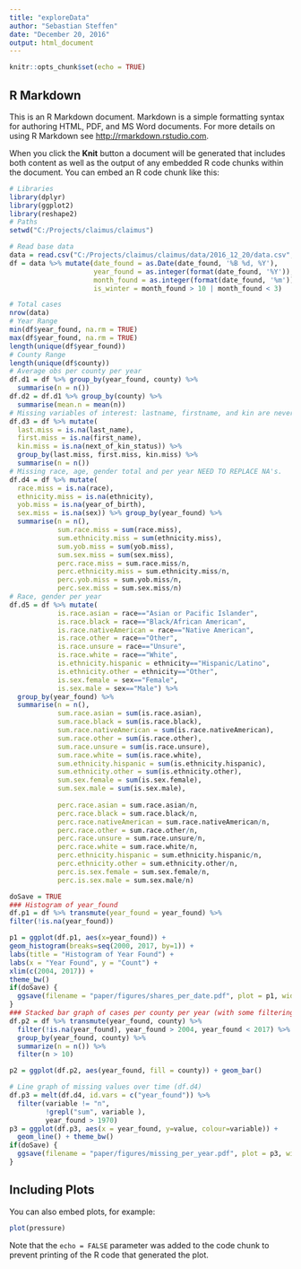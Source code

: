 ```yaml
---
title: "exploreData"
author: "Sebastian Steffen"
date: "December 20, 2016"
output: html_document
---
```


```r
knitr::opts_chunk$set(echo = TRUE)
```

## R Markdown

This is an R Markdown document. Markdown is a simple formatting syntax for authoring HTML, PDF, and MS Word documents. For more details on using R Markdown see <http://rmarkdown.rstudio.com>.

When you click the **Knit** button a document will be generated that includes both content as well as the output of any embedded R code chunks within the document. You can embed an R code chunk like this:

```r
# Libraries
library(dplyr)
library(ggplot2)
library(reshape2)
# Paths
setwd("C:/Projects/claimus/claimus")
```

```r
# Read base data
data = read.csv("C:/Projects/claimus/claimus/data/2016_12_20/data.csv", na.strings=c("", "NA"))
df = data %>% mutate(date_found = as.Date(date_found, '%B %d, %Y'),
                     year_found = as.integer(format(date_found, '%Y')),
                     month_found = as.integer(format(date_found, '%m')),
                     is_winter = month_found > 10 | month_found < 3)
```

```r
# Total cases
nrow(data)
# Year Range
min(df$year_found, na.rm = TRUE)
max(df$year_found, na.rm = TRUE)
length(unique(df$year_found))
# County Range
length(unique(df$county))
# Average obs per county per year
df.d1 = df %>% group_by(year_found, county) %>%
  summarise(n = n()) 
df.d2 = df.d1 %>% group_by(county) %>%
  summarise(mean.n = mean(n))
# Missing variables of interest: lastname, firstname, and kin are never missing.
df.d3 = df %>% mutate(
  last.miss = is.na(last_name),
  first.miss = is.na(first_name),
  kin.miss = is.na(next_of_kin_status)) %>% 
  group_by(last.miss, first.miss, kin.miss) %>%
  summarise(n = n())
# Missing race, age, gender total and per year NEED TO REPLACE NA's.
df.d4 = df %>% mutate(
  race.miss = is.na(race),
  ethnicity.miss = is.na(ethnicity),
  yob.miss = is.na(year_of_birth),
  sex.miss = is.na(sex)) %>% group_by(year_found) %>%
  summarise(n = n(),
            sum.race.miss = sum(race.miss),
            sum.ethnicity.miss = sum(ethnicity.miss),
            sum.yob.miss = sum(yob.miss),
            sum.sex.miss = sum(sex.miss),
            perc.race.miss = sum.race.miss/n,
            perc.ethnicity.miss = sum.ethnicity.miss/n,
            perc.yob.miss = sum.yob.miss/n,
            perc.sex.miss = sum.sex.miss/n)
# Race, gender per year
df.d5 = df %>% mutate(
            is.race.asian = race=="Asian or Pacific Islander",
            is.race.black = race=="Black/African American",
            is.race.nativeAmerican = race=="Native American",
            is.race.other = race=="Other",
            is.race.unsure = race=="Unsure",
            is.race.white = race=="White",
            is.ethnicity.hispanic = ethnicity=="Hispanic/Latino",
            is.ethnicity.other = ethnicity=="Other",
            is.sex.female = sex=="Female",
            is.sex.male = sex=="Male") %>%
  group_by(year_found) %>%
  summarise(n = n(),
            sum.race.asian = sum(is.race.asian),
            sum.race.black = sum(is.race.black),
            sum.race.nativeAmerican = sum(is.race.nativeAmerican),
            sum.race.other = sum(is.race.other),
            sum.race.unsure = sum(is.race.unsure),
            sum.race.white = sum(is.race.white),
            sum.ethnicity.hispanic = sum(is.ethnicity.hispanic),
            sum.ethnicity.other = sum(is.ethnicity.other),
            sum.sex.female = sum(is.sex.female),
            sum.sex.male = sum(is.sex.male),
            
            perc.race.asian = sum.race.asian/n,
            perc.race.black = sum.race.black/n,
            perc.race.nativeAmerican = sum.race.nativeAmerican/n,
            perc.race.other = sum.race.other/n,
            perc.race.unsure = sum.race.unsure/n,
            perc.race.white = sum.race.white/n,
            perc.ethnicity.hispanic = sum.ethnicity.hispanic/n,
            perc.ethnicity.other = sum.ethnicity.other/n,
            perc.is.sex.female = sum.sex.female/n,
            perc.is.sex.male = sum.sex.male/n)

```

```r
doSave = TRUE
### Histogram of year_found
df.p1 = df %>% transmute(year_found = year_found) %>%
filter(!is.na(year_found))

p1 = ggplot(df.p1, aes(x=year_found)) + 
geom_histogram(breaks=seq(2000, 2017, by=1)) +
labs(title = "Histogram of Year Found") + 
labs(x = "Year Found", y = "Count") +
xlim(c(2004, 2017)) +
theme_bw() 
if(doSave) {
  ggsave(filename = "paper/figures/shares_per_date.pdf", plot = p1, width = 8, height = 6)
}
### Stacked bar graph of cases per county per year (with some filtering) NEED TO ADD ZEROES FOR MISSING VALUES
df.p2 = df %>% transmute(year_found, county) %>% 
  filter(!is.na(year_found), year_found > 2004, year_found < 2017) %>%
  group_by(year_found, county) %>%
  summarize(n = n()) %>%
  filter(n > 10)

p2 = ggplot(df.p2, aes(year_found, fill = county)) + geom_bar()

# Line graph of missing values over time (df.d4)
df.p3 = melt(df.d4, id.vars = c("year_found")) %>% 
  filter(variable != "n",
         !grepl("sum", variable ),
         year_found > 1970)
p3 = ggplot(df.p3, aes(x = year_found, y=value, colour=variable)) + 
  geom_line() + theme_bw()
if(doSave) {
  ggsave(filename = "paper/figures/missing_per_year.pdf", plot = p3, width = 8, height = 6)
}

```

## Including Plots

You can also embed plots, for example:

```r
plot(pressure)
```

Note that the `echo = FALSE` parameter was added to the code chunk to prevent printing of the R code that generated the plot.
